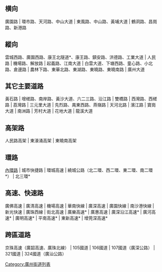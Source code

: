 {{unencyclopedic|time=2009-07-11T07:46:39+00:00}}
{{Otheruses|subject=廣州市內的幹線馬路等|other=城坊的街巷道路|廣州街道列表}}
== 横向 ==
廣園路 | 環市路、天河路、中山大道 | 東風路、中山路、黃埔大道 | 鶴洞路、昌崗路、新港路

== 縱向 ==
雲城西路、廣園西路、康王北隧道*、康王路、鎮安路、洪德路、工業大道 | 人民路 | 機場路、解放路 | 起義路、江南大道 | 白雲大道、下塘西路、童心路、小北路、倉邊路 | 農林下路、東華北路、東湖路、東曉路、東曉南路 | 廣州大道

== 其它主要道路 ==
黃石路 | 增槎路、南岸路、黃沙大道、六二三路、沿江路 | 雙橋路 | 西灣路、西槎路 | 荔灣路 | 三元里大道 | 先烈路、禺東西路、燕嶺路 | 天河北路 | 濱江路 | 寶崗大道 | 南洲路 | 芳村大道 | 花地大道 | 龍溪大道

== 高架路 ==
人民路高架 | 東濠涌高架 | 東曉南高架

== 環路 ==
[[广州内环路|內環路]] | 城市快捷路 | 環城高速 | 繞城公路（北二環、西二環、東二環、南二環*） | 北三環*

== 高速、快速路 ==
廣佛高速 | 廣清高速 | 機場高速 | 華南快線 | 廣深高速 | 廣園快線 | 南沙港快線 | 新光快速 | 廣珠西線 | 街北高速 | 廣樂高速* | 廣惠高速 | 廣深沿江高速* | 廣河高速* | 廣明高速* | 平南高速* | 東新高速* | 增莞深高速*

== 跨區道路 ==
京珠高速（廣韶高速、廣珠北線） | 105國道 | 106國道 | 107國道（廣深公路） | 321國道 | 324國道（廣汕公路）

[[Category:廣州街道列表|Category:廣州街道列表]]